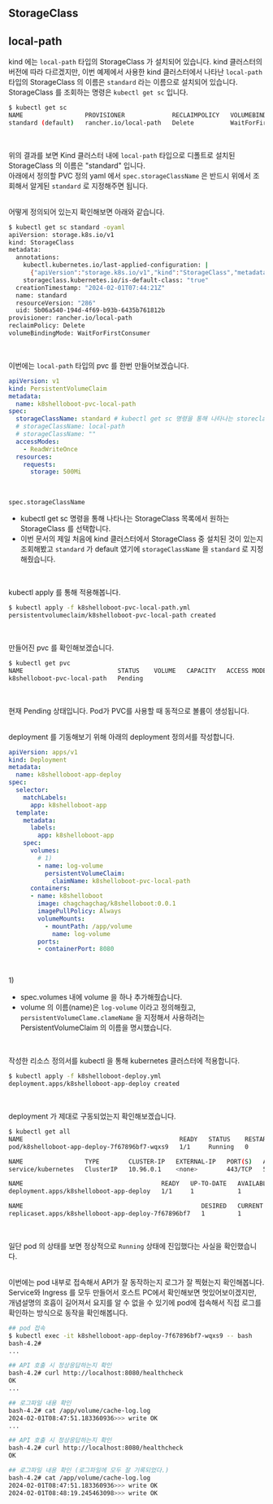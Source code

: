 ## StorageClass 

## local-path
kind 에는 `local-path` 타입의 StorageClass 가 설치되어 있습니다. kind 클러스터의 버전에 따라 다르겠지만, 이번 예제에서 사용한 kind 클러스터에서 나타난 `local-path` 타입의 StorageClass 의 이름은 `standard` 라는 이름으로 설치되어 있습니다.<br/>
StorageClass 를 조회하는 명령은 `kubectl get sc` 입니다.
```bash filename="bash" {3} copy
$ kubectl get sc
NAME                 PROVISIONER             RECLAIMPOLICY   VOLUMEBINDINGMODE      ALLOWVOLUMEEXPANSION   AGE
standard (default)   rancher.io/local-path   Delete          WaitForFirstConsumer   false                  11m
```
<br/>

위의 결과를 보면 Kind 클러스터 내에 `local-path` 타입으로 디폴트로 설치된 StorageClass 의 이름은 "standard" 입니다.<br/>
아래에서 정의할 PVC 정의 yaml 에서 `spec.storageClassName` 은 반드시 위에서 조회해서 알게된 `standard` 로 지정해주면 됩니다.<br/>
<br/>

어떻게 정의되어 있는지 확인해보면 아래와 같습니다.
```bash filename="bash" {3} copy
$ kubectl get sc standard -oyaml
apiVersion: storage.k8s.io/v1
kind: StorageClass
metadata:
  annotations:
    kubectl.kubernetes.io/last-applied-configuration: |
      {"apiVersion":"storage.k8s.io/v1","kind":"StorageClass","metadata":{"annotations":{"storageclass.kubernetes.io/is-default-class":"true"},"name":"standard"},"provisioner":"rancher.io/local-path","reclaimPolicy":"Delete","volumeBindingMode":"WaitForFirstConsumer"}
    storageclass.kubernetes.io/is-default-class: "true"
  creationTimestamp: "2024-02-01T07:44:21Z"
  name: standard
  resourceVersion: "286"
  uid: 5b06a540-194d-4f69-b93b-6435b761812b
provisioner: rancher.io/local-path
reclaimPolicy: Delete
volumeBindingMode: WaitForFirstConsumer
```
<br/>

이번에는 `local-path` 타입의 pvc 를 한번 만들어보겠습니다.
```yaml filename="k8shelloboot-pvc-local-path.yaml" {3} copy
apiVersion: v1
kind: PersistentVolumeClaim
metadata:
  name: k8shelloboot-pvc-local-path
spec:
  storageClassName: standard # kubectl get sc 명령을 통해 나타나는 storeclass 중 하나를 선택했다.
  # storageClassName: local-path
  # storageClassName: ""
  accessModes:
    - ReadWriteOnce
  resources:
    requests:
      storage: 500Mi

```
<br/>

`spec.storageClassName`
- kubectl get sc 명령을 통해 나타나는 StorageClass 목록에서 원하는 StorageClass 를 선택합니다.
- 이번 문서의 제일 처음에 kind 클러스터에서 StorageClass 중 설치된 것이 있는지 조회해봤고 `standard` 가 default 였기에 `storageClassName` 을 `standard` 로 지정해줬습니다.

<br/>

kubectl apply 를 통해 적용해봅니다.
```bash filename="bash" {3} copy
$ kubectl apply -f k8shelloboot-pvc-local-path.yml
persistentvolumeclaim/k8shelloboot-pvc-local-path created
```
<br/>

만들어진 pvc 를 확인해보겠습니다.
```bash filename="bash" {3} copy
$ kubectl get pvc
NAME                          STATUS    VOLUME   CAPACITY   ACCESS MODES   STORAGECLASS   AGE
k8shelloboot-pvc-local-path   Pending                                      local-path     10s
```
<br/>

현재 Pending 상태입니다. Pod가 PVC를 사용할 때 동적으로 볼륨이 생성됩니다.<br/>
<br/>

deployment 를 기동해보기 위해 아래의 deployment 정의서를 작성합니다.
```yaml filename="k8shelloboot-deploy" {3} copy
apiVersion: apps/v1
kind: Deployment
metadata:
  name: k8shelloboot-app-deploy
spec:
  selector:
    matchLabels:
      app: k8shelloboot-app
  template:
    metadata:
      labels:
        app: k8shelloboot-app
    spec:
      volumes:
        # 1)
        - name: log-volume
          persistentVolumeClaim:
            claimName: k8shelloboot-pvc-local-path
      containers:
      - name: k8shelloboot
        image: chagchagchag/k8shelloboot:0.0.1
        imagePullPolicy: Always
        volumeMounts:
          - mountPath: /app/volume
            name: log-volume
        ports:
        - containerPort: 8080
```
<br/>

1\)
 - spec.volumes 내에 volume 을 하나 추가해줬습니다.
 - volume 의 이름(name)은 `log-volume` 이라고 정의해줬고, `persistentVolumeClame.clameName` 을 지정해서 사용하려는 PersistentVolumeClaim 의 이름을 명시했습니다.<br/>
<br/>

작성한 리소스 정의서를 kubectl 을 통해 kubernetes 클러스터에 적용합니다.
```bash filename="bash" {3} copy
$ kubectl apply -f k8shelloboot-deploy.yml
deployment.apps/k8shelloboot-app-deploy created
```
<br/>

deployment 가 제대로 구동되었는지 확인해보겠습니다.
```bash filename="bash" {3} copy
$ kubectl get all
NAME                                           READY   STATUS    RESTARTS   AGE
pod/k8shelloboot-app-deploy-7f67896bf7-wqxs9   1/1     Running   0          7s

NAME                 TYPE        CLUSTER-IP   EXTERNAL-IP   PORT(S)   AGE
service/kubernetes   ClusterIP   10.96.0.1    <none>        443/TCP   54m

NAME                                      READY   UP-TO-DATE   AVAILABLE   AGE
deployment.apps/k8shelloboot-app-deploy   1/1     1            1           7s

NAME                                                 DESIRED   CURRENT   READY   AGE
replicaset.apps/k8shelloboot-app-deploy-7f67896bf7   1         1         1       7s
```
<br/>

일단 pod 의 상태를 보면 정상적으로 `Running` 상태에 진입했다는 사실을 확인했습니다.<br/>
<br/>

이번에는 pod 내부로 접속해서 API가 잘 동작하는지 로그가 잘 찍혔는지 확인해봅니다. Service와 Ingress 를 모두 만들어서 호스트 PC에서 확인해보면 멋있어보이겠지만, 개념설명의 호흡이 길어져서 요지를 알 수 없을 수 있기에 pod에 접속해서 직접 로그를 확인하는 방식으로 동작을 확인해봅니다.
```bash filename="bash" {3} copy
## pod 접속
$ kubectl exec -it k8shelloboot-app-deploy-7f67896bf7-wqxs9 -- bash
bash-4.2#
...

## API 호출 시 정상응답하는지 확인
bash-4.2# curl http://localhost:8080/healthcheck
OK
...

## 로그파일 내용 확인
bash-4.2# cat /app/volume/cache-log.log
2024-02-01T08:47:51.183360936>>> write OK
...

## API 호출 시 정상응답하는지 확인
bash-4.2# curl http://localhost:8080/healthcheck
OK

## 로그파일 내용 확인 (로그파일에 모두 잘 기록되었다.)
bash-4.2# cat /app/volume/cache-log.log
2024-02-01T08:47:51.183360936>>> write OK
2024-02-01T08:48:19.245463098>>> write OK
```
